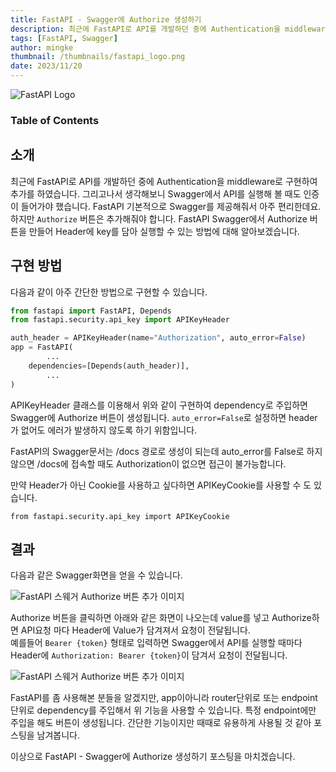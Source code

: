 ```yaml
---
title: FastAPI - Swagger에 Authorize 생성하기
description: 최근에 FastAPI로 API를 개발하던 중에 Authentication을 middleware로 구현하여 추가를 하였습니다. 그리고나서 생각해보니 Swagger에서 API를 실행해 볼 때도 인증이 들어가야 했습니다. FastAPI Swagger에서 Authorize 버튼을 만들어 Header에 key를 담아 실행할 수 있는 방법에 대해 알아보겠습니다.
tags: [FastAPI, Swagger]
author: mingke
thumbnail: /thumbnails/fastapi_logo.png
date: 2023/11/20
---
```


<Image src="/thumbnails/fastapi_logo.png" alt="FastAPI Logo" />

### Table of Contents

## 소개

최근에 FastAPI로 API를 개발하던 중에 Authentication을 middleware로 구현하여 추가를 하였습니다. 그리고나서 생각해보니 Swagger에서 API를 실행해 볼 때도 인증이 들어가야 했습니다. FastAPI 기본적으로 Swagger를 제공해줘서 아주 편리한데요. 하지만 `Authorize` 버튼은 추가해줘야 합니다. FastAPI Swagger에서 Authorize 버튼을 만들어 Header에 key를 담아 실행할 수 있는 방법에 대해 알아보겠습니다.

## 구현 방법

다음과 같이 아주 간단한 방법으로 구현할 수 있습니다.

```python
from fastapi import FastAPI, Depends
from fastapi.security.api_key import APIKeyHeader

auth_header = APIKeyHeader(name="Authorization", auto_error=False)
app = FastAPI(
		...
    dependencies=[Depends(auth_header)],
		...
)

```

APIKeyHeader 클래스를 이용해서 위와 같이 구현하여 dependency로 주입하면 Swagger에 Authorize 버튼이 생성됩니다. `auto_error=False`로 설정하면 header가 없어도 에러가 발생하지 않도록 하기 위함입니다.

FastAPI의 Swagger문서는 /docs 경로로 생성이 되는데 auto_error를 False로 하지 않으면 /docs에 접속할 때도 Authorization이 없으면 접근이 불가능합니다.

만약 Header가 아닌 Cookie를 사용하고 싶다하면 APIKeyCookie를 사용할 수 도 있습니다.

`from fastapi.security.api_key import APIKeyCookie`

## 결과

다음과 같은 Swagger화면을 얻을 수 있습니다.

<Image src="/fastapi-swagger-authorize/01.png" alt="FastAPI 스웨거 Authorize 버튼 추가 이미지" />

Authorize 버튼을 클릭하면 아래와 같은 화면이 나오는데 value를 넣고 Authorize하면 API요청 마다 Header에 Value가 담겨져서 요청이 전달됩니다.  
예를들어 `Bearer {token}` 형태로 입력하면 Swagger에서 API를 실행할 때마다 Header에 `Authorization: Bearer {token}`이 담겨서 요청이 전달됩니다.

<Image src="/fastapi-swagger-authorize/02.png" alt="FastAPI 스웨거 Authorize 버튼 추가 이미지" />

FastAPI를 좀 사용해본 분들을 알겠지만, app이아니라 router단위로 또는 endpoint 단위로 dependency를 주입해서 위 기능을 사용할 수 있습니다. 특정 endpoint에만 주입을 해도 버튼이 생성됩니다. 간단한 기능이지만 때때로 유용하게 사용될 것 같아 포스팅을 남겨봅니다.

이상으로 FastAPI - Swagger에 Authorize 생성하기 포스팅을 마치겠습니다.
